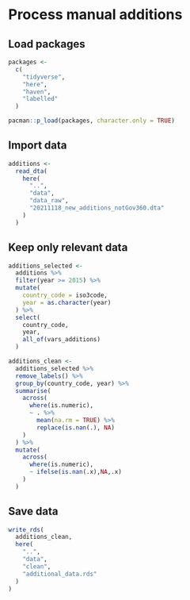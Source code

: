 # Process manual additions

## Load packages

```r
packages <- 
  c(
    "tidyverse",
    "here",
    "haven",
    "labelled"
  )

pacman::p_load(packages, character.only = TRUE)
```

## Import data
```r
additions <- 
  read_dta(
    here(
      "..",
      "data",
      "data_raw",
      "20211118_new_additions_notGov360.dta"
    )
  )
```

## Keep only relevant data

```r
additions_selected <-
  additions %>%
  filter(year >= 2015) %>%
  mutate(
    country_code = iso3code,
    year = as.character(year)
  ) %>%
  select(
    country_code,
    year,
    all_of(vars_additions)
  )
```

```r
additions_clean <-
  additions_selected %>%
  remove_labels() %>%
  group_by(country_code, year) %>%
  summarise(
    across(
      where(is.numeric),
      ~ . %>%
        mean(na.rm = TRUE) %>%
        replace(is.nan(.), NA)
    )
  ) %>%
  mutate(
    across(
      where(is.numeric),
      ~ ifelse(is.nan(.x),NA,.x)
    )
  )
```

## Save data

```r
write_rds(
  additions_clean,
  here(
    "..",
    "data",
    "clean",
    "additional_data.rds"
  )
)

```
